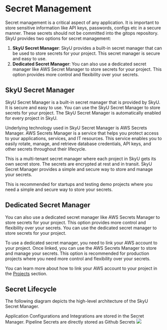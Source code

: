 
# Secret Management

Secret management is a critical aspect of any application. It is important to store sensitive information like API keys, passwords, configs etc in a secure manner. These secrets should not be committed into the gitops repository. SkyU provides two options for secret management:

1. **SkyU Secret Manager**: SkyU provides a built-in secret manager that can be used to store secrets for your project. This secret manager is secure and easy to use.
2. **Dedicated Secret Manager**: You can also use a dedicated secret manager like AWS Secret Manager to store secrets for your project. This option provides more control and flexibility over your secrets.


## SkyU Secret Manager

SkyU Secret Manager is a built-in secret manager that is provided by SkyU. It is secure and easy to use. You can use the SkyU Secret Manager to store secrets for your project. The SkyU Secret Manager is automatically enabled for every project in SkyU.

Underlying technology used in SkyU Secret Manager is AWS Secrets Manager. AWS Secrets Manager is a service that helps you protect access to your applications, services, and IT resources. This service enables you to easily rotate, manage, and retrieve database credentials, API keys, and other secrets throughout their lifecycle.

This is a multi-tenant secret manager where each project in SkyU gets its own secret store. The secrets are encrypted at rest and in transit. SkyU Secret Manager provides a simple and secure way to store and manage your secrets.

This is recommended for startups and testing demo projects where you need a simple and secure way to store your secrets.


## Dedicated Secret Manager

You can also use a dedicated secret manager like AWS Secrets Manager to store secrets for your project. This option provides more control and flexibility over your secrets. You can use the dedicated secret manager to store secrets for your project.

To use a dedicated secret manager, you need to link your AWS account to your project. Once linked, you can use the AWS Secrets Manager to store and manage your secrets. This option is recommended for production projects where you need more control and flexibility over your secrets.

You can learn more about how to link your AWS account to your project in the [Projects](/docs/projects/project-create) section.


## Secret Lifecycle

The following diagram depicts the high-level architecture of the SkyU Secret Manager.

<Callout type="info">
Application Configurations and Integrations are stored in the Secret Manager. Pipeline Secrets are directly stored as Github Secrets
</Callout>

<Image src="/assets/images/concepts/secret-arch.png"   width={1000} height={500}  />


